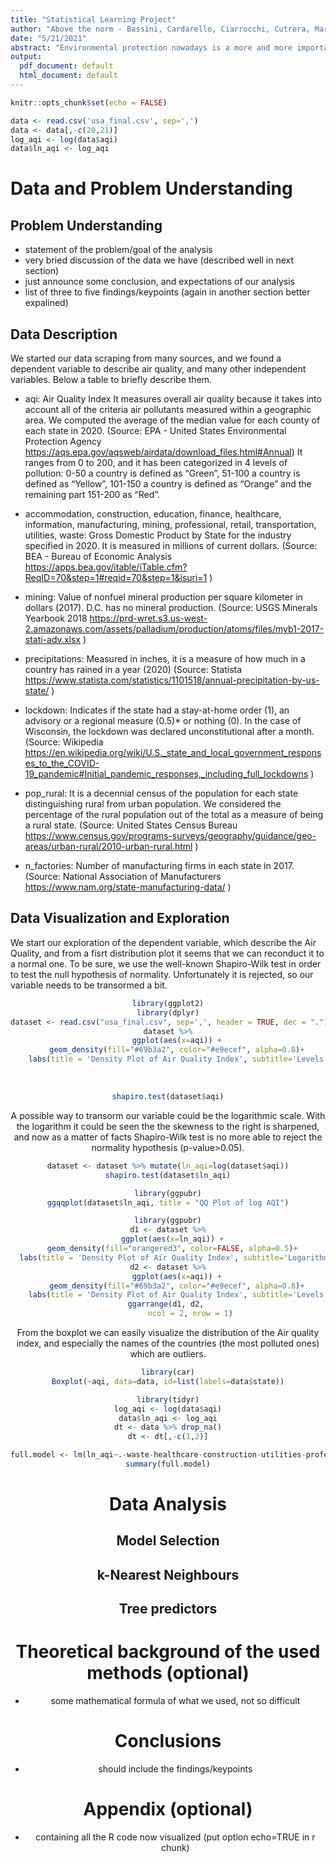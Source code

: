 ```yaml
---
title: "Statistical Learning Project"
author: "Above the norm - Bassini, Cardarello, Ciarrocchi, Cutrera, Maroni"
date: "5/21/2021"
abstract: "Environmental protection nowadays is a more and more important issue on which countries are investing many resources. What we are interested in is to find a way to classify a country in the United States as polluted or not based on a bunch of explanatory variables we thought could be relevant. At this point, we decided to make the data tell us the story. Is it possible to find a model with relevant variables that describe how pollution is affected? And is it possible to find a way to classify the country as a polluted or a clean one?"
output:
  pdf_document: default
  html_document: default
---
```


```r
knitr::opts_chunk$set(echo = FALSE)
```
```r
data <- read.csv('usa_final.csv', sep=',')
data <- data[,-c(20,21)]
log_aqi <- log(data$aqi)
data$ln_aqi <- log_aqi
```

# Data and Problem Understanding

## Problem Understanding
- statement of the problem/goal of the analysis
- very bried discussion of the data we have (described well in next section)
- just announce some conclusion, and expectations of our analysis
- list of three to five findings/keypoints (again in another section better expalined)

## Data Description

We started our data scraping from many sources, and we found a dependent variable to describe air quality, and many other independent variables.
Below a table to briefly describe them.

- aqi: Air Quality Index
It measures overall air quality because it takes into account all of the criteria air pollutants measured within a geographic area. 
We computed the average of the median value for each county of each state in 2020.
(Source: EPA - United States Environmental Protection Agency <https://aqs.epa.gov/aqsweb/airdata/download_files.html#Annual>)
It ranges from 0 to 200, and it has been categorized in 4 levels of pollution: 0-50 a country is defined as "Green", 51-100 a country is defined as "Yellow", 101-150 a country is defined as "Orange" and the remaining part 151-200 as "Red".  

- accommodation, construction, education, finance, healthcare, information, manufacturing, mining, professional, retail, transportation, utilities, waste: Gross Domestic Product by State for the industry specified in 2020.
It is measured in millions of current dollars.
(Source: BEA - Bureau of Economic Analysis
<https://apps.bea.gov/itable/iTable.cfm?ReqID=70&step=1#reqid=70&step=1&isuri=1>
) 

- mining: Value of nonfuel mineral production per square kilometer in dollars (2017). D.C. has no mineral production. (Source: USGS Minerals Yearbook 2018
<https://prd-wret.s3.us-west-2.amazonaws.com/assets/palladium/production/atoms/files/myb1-2017-stati-adv.xlsx>
)

- precipitations: Measured in inches, it is a measure of how much in a country has rained in a year (2020) (Source: Statista
<https://www.statista.com/statistics/1101518/annual-precipitation-by-us-state/>
)

- lockdown: Indicates if the state had a stay-at-home order (1), an advisory or a regional measure (0.5)* or nothing (0). In the case of Wisconsin, the lockdown was declared unconstitutional after a month. (Source: Wikipedia
<https://en.wikipedia.org/wiki/U.S._state_and_local_government_responses_to_the_COVID-19_pandemic#Initial_pandemic_responses,_including_full_lockdowns>
)

- pop_rural: It is a decennial census of the population for each state distinguishing rural from urban population.
We considered the percentage of the rural population out of the total as a measure of being a rural state. (Source: United States Census Bureau
<https://www.census.gov/programs-surveys/geography/guidance/geo-areas/urban-rural/2010-urban-rural.html>
)

- n_factories: Number of manufacturing firms in each state in 2017. (Source: National Association of Manufacturers
<https://www.nam.org/state-manufacturing-data/>
)

## Data Visualization and Exploration

We start our exploration of the dependent variable, which describe the Air Quality, and 
from a fisrt distribution plot it seems that we can reconduct it to a normal one.
To be sure, we use the well-known Shapiro-Wilk test in order to test the null hypothesis of normality. Unfortunately it is rejected, so our variable needs to be transormed a bit.
<br>
<center>
```r
library(ggplot2)
library(dplyr)
dataset <- read.csv("usa_final.csv", sep=',', header = TRUE, dec = ".")
dataset %>%
    ggplot(aes(x=aqi)) +
    geom_density(fill="#69b3a2", color="#e9ecef", alpha=0.8)+
    labs(title = 'Density Plot of Air Quality Index', subtitle='Levels')
```
<center>
<br>
```r
shapiro.test(dataset$aqi)
```
A possible way to transorm our variable could be the logarithmic scale. With the logarithm it could be seen the the skewness to the right is sharpened, and now as a matter of facts Shapiro-Wilk test is no more able to reject the normality hypothesis (p-value>0.05).
```r
dataset <- dataset %>% mutate(ln_aqi=log(dataset$aqi))
shapiro.test(dataset$ln_aqi)
```

```r
library(ggpubr)
ggqqplot(dataset$ln_aqi, title = "QQ Plot of log AQI")
```

```r
library(ggpubr)
d1 <- dataset %>%
  ggplot(aes(x=ln_aqi)) +
  geom_density(fill="orangered3", color=FALSE, alpha=0.5)+
  labs(title = 'Density Plot of Air Quality Index', subtitle='Logarithmic scale')
d2 <- dataset %>%
    ggplot(aes(x=aqi)) +
    geom_density(fill="#69b3a2", color="#e9ecef", alpha=0.8)+
    labs(title = 'Density Plot of Air Quality Index', subtitle='Levels')
ggarrange(d1, d2, 
          ncol = 2, nrow = 1)
```

From the boxplot we can easily visualize the distribution of the Air quality index, and especially the names of the countries (the most polluted ones) which are outliers.
```r
library(car)
Boxplot(~aqi, data=data, id=list(labels=data$state))
```

```r
library(tidyr)
log_aqi <- log(data$aqi)
data$ln_aqi <- log_aqi
dt <- data %>% drop_na()
dt <- dt[,-c(1,2)]
```

```r
full.model <- lm(ln_aqi~.-waste-healthcare-construction-utilities-professional-retail-finance, data = dt)
summary(full.model)
```

# Data Analysis

## Model Selection

## k-Nearest Neighbours
## Tree predictors 


# Theoretical background of the used methods (optional)
- some mathematical formula of what we used, not so difficult

# Conclusions 
- should include the findings/keypoints

# Appendix (optional)
- containing all the R code now visualized (put option echo=TRUE in r chunk)
